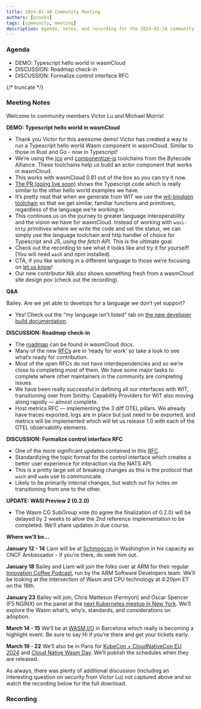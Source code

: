 ```yaml
---
title: 2024-01-10 Community Meeting
authors: [brooks]
tags: [community, meeting]
description: Agenda, notes, and recording for the 2024-01-10 community meeting
---
```



### Agenda

- DEMO: Typescript hello world in wasmCloud
- DISCUSSION: Roadmap check-in
- DISCUSSION: Formalize control interface RFC 

{/* truncate */}

### Meeting Notes

Welcome to community members Victor Lu and Michael Morris!

**DEMO: Typescript hello world in wasmCloud**

- Thank you Victor for this awesome demo! Victor has created a way to run a Typescript hello world Wasm component in wasmCloud. Similar to those in Rust and Go - now in Typescript!
- We’re using the [jco](https://github.com/bytecodealliance/jco) and [componentize-js](https://github.com/bytecodealliance/componentize-js) toolchains from the Bytecode Alliance. These toolchains help us build an actor component that works in wasmCloud.
- This works with wasmCloud 0.81 out of the box so you can try it now.
- [The PR (going live soon)](https://github.com/wasmCloud/wasmCloud/pull/1300/files) shows the Typescript code which is really similar to the other hello world examples we have.
- It’s pretty neat that when we generate from WIT we use the [wit-bindgen toolchain](https://github.com/bytecodealliance/wit-bindgen) so that we get similar, familiar functions and primitives, regardless of the language we’re working in.
- This continues us on the journey to greater language interoperability and the vision we have for wasmCloud. Instead of working with `wasi-http` primitives where we write the code and set the status, we can simply use the language toolchain and http handler of choice for Typescript and JS, *using the fetch API*. This is the ultimate goal.
- Check out the recording to see what it looks like and try it for yourself! (You will need `wash` and npm installed).
- CTA, if you like working in a different language to those we’re focusing on [let us know](https://wasmcloud.com/docs/tour/hello-world#creating-a-project)!
- Our new contributor Nik also shows something fresh from a wasmCloud site design pov (check out the recording).

**Q&A**

Bailey. Are we yet able to develops for a language we don’t yet support?

- Yes! Check out the "my language isn't listed" tab on [the new developer build documentation](https://wasmcloud.com/docs/developer/actors/build).

**DISCUSSION: Roadmap check-in**

- The [roadmap](https://wasmcloud.com/docs/roadmap) can be found in wasmCloud docs.
- Many of the new [RFCs](https://github.com/orgs/wasmCloud/projects/7/views/8) are in ‘ready for work’ so take a look to see what’s ready for contribution.
- Most of the open RFCs do not have interdependencies and so we’re close to completing most of them. We have some major tasks to complete where other maintainers in the community are completing issues.
- We have been really successful in defining all our interfaces with WIT, transitioning over from Smithy. Capability Providers for WIT also moving along rapidly — almost complete.
- Host metrics RFC — implementing the 3 diff OTEL pillars. We already have traces exported, logs are in place but just need to be exported, and metrics will be implemented which will let us release 1.0 with each of the OTEL observability elements.

**DISCUSSION: Formalize control interface RFC**

- One of the more significant updates contained in this [RFC](https://github.com/wasmCloud/wasmCloud/issues/1108).
- Standardizing the topic format for the control interface which creates a better user experience for interaction via the NATS API.
- This is a pretty large set of breaking changes as this is the protocol that `wash` and `wadm` use to communicate.
- Likely to be primarily internal changes, but watch out for notes on transitioning from one to the other.

**UPDATE: WASI Preview 2 (0.2.0)**

- The Wasm CG SubGroup vote (to agree the finalization of 0.2.0) will be delayed by 2 weeks to allow the 2nd reference implementation to be completed. We’ll share updates in due course.

**Where we’ll be…**

**January 12 - 14** Liam will be at [Schmoocon](https://www.shmoocon.org/) in Washington in his capacity as CNCF Ambassador - if you’re there, do seek him out.

**January 18** Bailey and Liam will join the folks over at ARM for their regular [Innovation Coffee Podcast](https://www.youtube.com/playlist?list=PLKjl7IFAwc4QPapH-4Up8irlI8kDGZoOR), run by the ARM Software Developers team. We’ll be looking at the intersection of Wasm and CPU technology at 4:20pm ET on the 18th.

**January 23** Bailey will join, Chris Matteson (Fermyon) and Oscar Spencer (F5 NGINX) on the panel at the [next Kubernetes meetup in New York](https://www.meetup.com/new-york-kubernetes-meetup/events/297886914/). We’ll explore the Wasm what’s, why’s, standards, and considerations on adoption.

**March 14 - 15** We’ll be at [WASM I/O](https://2024.wasmio.tech/) in Barcelona which really is becoming a highlight event. Be sure to say Hi if you’re there and get your tickets early.

**March 19 - 22** We’ll also be in Paris for [KubeCon + CloudNativeCon EU 2024](https://events.linuxfoundation.org/kubecon-cloudnativecon-europe/) and [Cloud Native Wasm Day](https://events.linuxfoundation.org/kubecon-cloudnativecon-europe/co-located-events/cloud-native-wasm-day/). We’ll publish the schedules when they are released.

As always, there was plenty of additional discussion (including an interesting question on security from Victor Lu) not captured above and so watch the recording below for the full download.

### Recording

<ReactPlayer url='https://www.youtube.com/watch?v=vE2w4f_py1I' controls />
